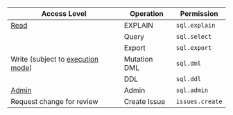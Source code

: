 | Access Level                                                                                          | Operation    | Permission      |
| ----------------------------------------------------------------------------------------------------- | ------------ | --------------- |
| [Read](/sql-editor/run-queries/)                                                                 | EXPLAIN      | `sql.explain`   |
|                                                                                                       | Query        | `sql.select`    |
|                                                                                                       | Export       | `sql.export`    |
| Write (subject to [execution mode](/change-database/environment-policy/overview/#execution-mode)) | Mutation DML | `sql.dml`       |
|                                                                                                       | DDL          | `sql.ddl`       |
| [Admin](/sql-editor/admin-mode/)                                                                 | Admin        | `sql.admin`     |
| Request change for review                                                                             | Create Issue | `issues.create` |
